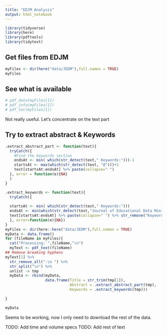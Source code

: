 ```yaml
---
title: "EDJM Analysis"
output: html_notebook
---
```


```r
library(tidyverse)
library(here)
library(pdftools)
library(tidytext)
```

## Get files from EDJM

```r
myFiles <- dir(here("data/JEDM"),full.names = TRUE)
myFiles
```


## See what is available

```r
# pdf_data(myFiles[1])
# pdf_info(myFiles[1])
# pdf_toc(myFiles[1])
```

Not really useful. Let's concentrate on the text part

## Try to extract abstract & Keywords

```r

.extract_abstract_part <- function(text){
  tryCatch({
    #Find the keywords section
    endsAt <- min( which(str_detect(text," Keywords:")))-1
    startsAt <- max(which(str_detect(text, "@")))+1
    text[startsAt:endsAt] %>% paste(collapse=" ")
  }, error = function(e){NA}
  )
}

.extract_keywords <- function(text){
  tryCatch({
    
  startsAt <- min( which(str_detect(text," Keywords:")))
  endsAt <- min(which(str_detect(text,"Journal of Educational Data Mining, Volume")))
  text[startsAt:endsAt] %>% paste(collapse=" ") %>% str_remove("Keywords: ")
  }, error=function(e){NA})
}
myFiles <- dir(here::here("data/JEDM"),full.names = TRUE)
myData <- data.frame()
for (fileName in myFiles){
  cat("Processing: ",fileName,"\n")
  myText <- pdf_text(fileName)
## Remove breaking hyphens
myText[1] %>% 
  str_remove_all("-\n ") %>% 
  str_split("\n") %>% 
  unlist -> tmp
  myData <- rbind(myData,
                  data.frame(Title = str_trim(tmp[1]),
                             Abstract = .extract_abstract_part(tmp), 
                             Keywords = .extract_keywords(tmp)))
  
}

myData
```

Seems to be working, now I only need to download the rest of the data.

TODO: Add time and volume specs
TODO: Add rest of text

